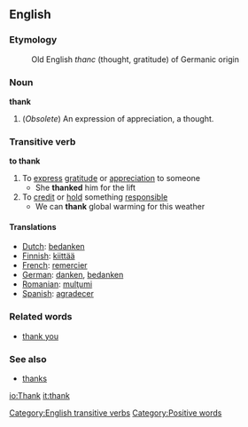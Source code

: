 ==English==
===Etymology===
:Old English ''thanc'' (thought, gratitude) of Germanic origin

===Noun===
'''thank'''
# (''Obsolete'') An expression of appreciation, a thought.

===Transitive verb===
'''to thank'''
# To [[express]] [[gratitude]] or [[appreciation]] to someone
#* She '''thanked''' him for the lift
# To [[credit]] or [[hold]] something [[responsible]]
#* We can '''thank''' global warming for this weather

====Translations====
*[[Dutch]]: [[bedanken]]
*[[Finnish]]: [[kiittää]]
*[[French]]: [[remercier]]
*[[German]]: [[danken]], [[bedanken]]
*[[Romanian]]: [[mulţumi]]
*[[Spanish]]: [[agradecer]]

===Related words===
*[[thank you]]
===See also===
*[[thanks]]
[[Category:English transitive verbs]]
[[Category:Positive words]]

[[io:Thank]]
[[it:thank]]